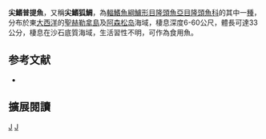 {{Speciesbox 
| taxon = Bodianus insularis
| status = LC
| status_system = IUCN3.1
| authority = [[Gomon|Gomon]] & [[Lubbock|Lubbock]], 1980
| synonyms = 
}}

'''尖鰭普提魚'''，又稱'''尖鰭狐鯛'''，為[[輻鰭魚綱|輻鰭魚綱]][[鱸形目|鱸形目]][[隆頭魚亞目|隆頭魚亞目]][[隆頭魚科|隆頭魚科]]的其中一[[種|種]]，分布於東[[大西洋|大西洋]]的[[聖赫勒拿島|聖赫勒拿島]]及[[阿森松岛|阿森松岛]]海域，棲息深度6-60公尺，體長可達33公分，棲息在沙石底質海域，生活習性不明，可作為食用魚。

==参考文献==
*{{FishBase_species|genus=Bodianus|species=insularis|year=2013|month=6}}

== 擴展閱讀 ==
{{refbegin}}
{{wikispecies-inline|Bodianus insularis|尖鰭普提魚}}
{{refend}}
{{Taxonbar|from=Q2989604}}

[[Category:食用魚|J]]
[[Category:普提魚屬|J]]


{{鱸形目小作品}}